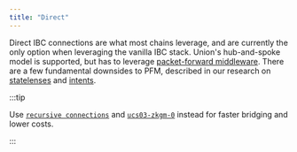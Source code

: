 ```yaml
---
title: "Direct"
---
```


Direct IBC connections are what most chains leverage, and are currently the only option when leveraging the vanilla IBC stack. Union's hub-and-spoke model is
supported, but has to leverage [packet-forward middleware](https://github.com/cosmos/ibc-apps/tree/main/middleware/packet-forward-middleware). There are a few
fundamental downsides to PFM, described in our research on 
[statelenses](https://research.union.build/Union-Research-4f780b07025b4c9b8014b8aeea68dbad?p=9e3d6578ec0e48fca8e502a0d28f485c&pm=s) 
and [intents](https://research.union.build/Union-Research-4f780b07025b4c9b8014b8aeea68dbad?p=10c79e5af45d80a3a0f8dde7159138af&pm=s).

:::tip

Use [`recursive connections`](/protocol/connections/recursive) and [`ucs03-zkgm-0`](/protocol/channels/ucs03-zkgm) instead for faster bridging and lower costs.

:::

